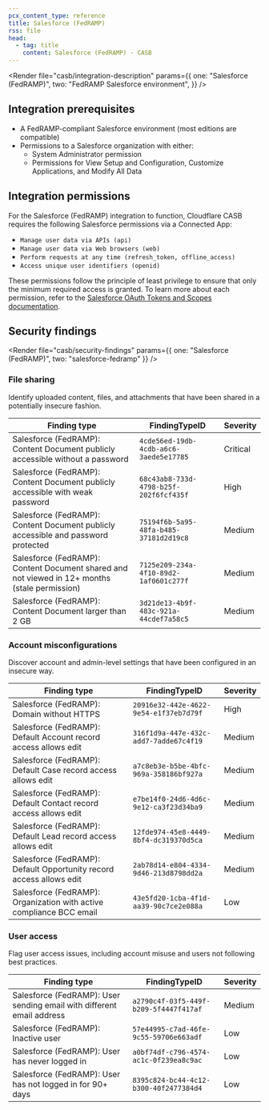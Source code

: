 ```yaml
---
pcx_content_type: reference
title: Salesforce (FedRAMP)
rss: file
head:
  - tag: title
    content: Salesforce (FedRAMP) - CASB
---
```



<Render
	file="casb/integration-description"
	params={{
		one: "Salesforce (FedRAMP)",
		two: "FedRAMP Salesforce environment",
	}}
/>

## Integration prerequisites

- A FedRAMP-compliant Salesforce environment (most editions are compatible)
- Permissions to a Salesforce organization with either:
  - System Administrator permission
  - Permissions for View Setup and Configuration, Customize Applications, and Modify All Data

## Integration permissions

For the Salesforce (FedRAMP) integration to function, Cloudflare CASB requires the following Salesforce permissions via a Connected App:

- `Manage user data via APIs (api)`
- `Manage user data via Web browsers (web)`
- `Perform requests at any time (refresh_token, offline_access)`
- `Access unique user identifiers (openid)`

These permissions follow the principle of least privilege to ensure that only the minimum required access is granted. To learn more about each permission, refer to the [Salesforce OAuth Tokens and Scopes documentation](https://help.salesforce.com/s/articleView?id=sf.remoteaccess_oauth_tokens_scopes.htm).

## Security findings

<Render
	file="casb/security-findings"
	params={{ one: "Salesforce (FedRAMP)", two: "salesforce-fedramp" }}
/>

### File sharing

Identify uploaded content, files, and attachments that have been shared in a potentially insecure fashion.

| Finding type                                                                                  | FindingTypeID                          | Severity |
| --------------------------------------------------------------------------------------------- | -------------------------------------- | -------- |
| Salesforce (FedRAMP): Content Document publicly accessible without a password                 | `4cde56ed-19db-4cdb-a6c6-3aede5e17785` | Critical |
| Salesforce (FedRAMP): Content Document publicly accessible with weak password                 | `68c43ab8-733d-4798-b25f-202f6fcf435f` | High     |
| Salesforce (FedRAMP): Content Document publicly accessible and password protected             | `75194f6b-5a95-48fa-b485-37181d2d19c8` | Medium   |
| Salesforce (FedRAMP): Content Document shared and not viewed in 12+ months (stale permission) | `7125e209-234a-4f10-89d2-1af0601c277f` | Medium   |
| Salesforce (FedRAMP): Content Document larger than 2 GB                                       | `3d21de13-4b9f-483c-921a-44cdef7a58c5` | Medium   |

### Account misconfigurations

Discover account and admin-level settings that have been configured in an insecure way.

| Finding type                                                        | FindingTypeID                          | Severity |
| ------------------------------------------------------------------- | -------------------------------------- | -------- |
| Salesforce (FedRAMP): Domain without HTTPS                          | `20916e32-442e-4622-9e54-e1f37eb7d79f` | High     |
| Salesforce (FedRAMP): Default Account record access allows edit     | `316f1d9a-447e-432c-add7-7adde67c4f19` | Medium   |
| Salesforce (FedRAMP): Default Case record access allows edit        | `a7c8eb3e-b5be-4bfc-969a-358186bf927a` | Medium   |
| Salesforce (FedRAMP): Default Contact record access allows edit     | `e7be14f0-24d6-4d6c-9e12-ca3f23d34ba9` | Medium   |
| Salesforce (FedRAMP): Default Lead record access allows edit        | `12fde974-45e8-4449-8bf4-dc319370d5ca` | Medium   |
| Salesforce (FedRAMP): Default Opportunity record access allows edit | `2ab78d14-e804-4334-9d46-213d8798dd2a` | Medium   |
| Salesforce (FedRAMP): Organization with active compliance BCC email | `43e5fd20-1cba-4f1d-aa39-90c7ce2e088a` | Low      |

### User access

Flag user access issues, including account misuse and users not following best practices.

| Finding type                                                          | FindingTypeID                          | Severity |
| --------------------------------------------------------------------- | -------------------------------------- | -------- |
| Salesforce (FedRAMP): User sending email with different email address | `a2790c4f-03f5-449f-b209-5f4447f417af` | Medium   |
| Salesforce (FedRAMP): Inactive user                                   | `57e44995-c7ad-46fe-9c55-59706e663adf` | Low      |
| Salesforce (FedRAMP): User has never logged in                        | `a0bf74df-c796-4574-ac1c-0f239ea8c9ac` | Low      |
| Salesforce (FedRAMP): User has not logged in for 90+ days             | `8395c824-bc44-4c12-b300-40f2477384d4` | Low      |
